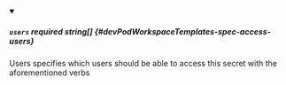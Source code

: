 
<details className="config-field" data-expandable="false" open>
<summary>

##### `users` <span className="config-field-required" data-required="false">required</span> <span className="config-field-type">string[]</span> <span className="config-field-default"></span> <span className="config-field-enum"></span> {#devPodWorkspaceTemplates-spec-access-users}

Users specifies which users should be able to access this secret with the aforementioned verbs

</summary>



</details>
